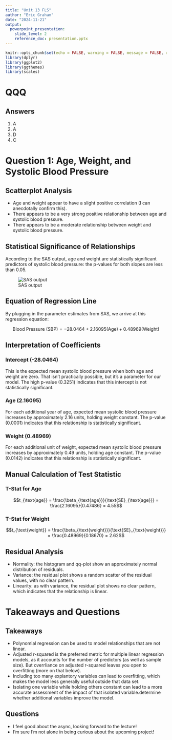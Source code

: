 ```yaml
---
title: "Unit 13 FLS"
author: "Eric Graham"
date: "2024-11-21"
output: 
  powerpoint_presentation:
    slide_level: 2
    reference_doc: presentation.pptx
---
```


```r
knitr::opts_chunk$set(echo = FALSE, warning = FALSE, message = FALSE, results = "hide")
library(dplyr)
library(ggplot2)
library(ggthemes)
library(scales)
```

# QQQ

## Answers

1. A
2. A
3. D
4. C

# Question 1: Age, Weight, and Systolic Blood Pressure

## Scatterplot Analysis

* Age and weight appear to have a slight positive correlation (I can anecdotally confirm this).
* There appears to be a very strong positive relationship between age and systolic blood pressure.
* There appears to be a moderate relationship between weight and systolic blood pressure.

## Statistical Significance of Relationships

According to the SAS output, age and weight are statistically significant predictors of systolic blood pressure: the p-values for both slopes are less than 0.05.

![SAS output](FLS_05.png)

## Equation of Regression Line

By plugging in the parameter estimates from SAS, we arrive at this regression equation:

$$\text{Blood Pressure (SBP)} = -28.0464 + 2.16095(\text{Age}) + 0.48969(\text{Weight})$$

## Interpretation of Coefficients

### Intercept (-28.0464)

This is the expected mean systolic blood pressure when both age and weight are zero. That isn't practically possible, but it's a parameter for our model. The high p-value (0.3251) indicates that this intercept is not statistically significant.

### Age (2.16095)

For each additional year of age, expected mean systolic blood pressure increases by approximately 2.16 units, holding weight constant. The p-value (0.0001) indicates that this relationship is statistically significant.

### Weight (0.48969)

For each additional unit of weight, expected mean systolic blood pressure increases by approximately 0.49 units, holding age constant. The p-value (0.0142) indicates that this relationship is statistically significant.

## Manual Calculation of Test Statistic

### T-Stat for Age

$$t_{\text{age}} = \frac{\beta_{\text{age}}}{\text{SE}_{\text{age}}} = \frac{2.16095}{0.47486} = 4.55$$

### T-Stat for Weight

$$t_{\text{weight}} = \frac{\beta_{\text{weight}}}{\text{SE}_{\text{weight}}} = \frac{0.48969}{0.18670} = 2.62$$

## Residual Analysis

* Normality: the histogram and qq-plot show an approximately normal distribution of residuals.
* Variance: the residual plot shows a random scatter of the residual values, with no clear pattern.
* Linearity: as with variance, the residual plot shows no clear pattern, which indicates that the relationship is linear.

# Takeaways and Questions

## Takeaways

* Polynomial regression can be used to model relationships that are not linear.
* Adjusted r-squared is the preferred metric for multiple linear regression models, as it accounts for the number of predictors (as well as sample size). But overrliance on adjusted r-squared leaves you open to overfitting (more on that below). 
* Including too many explantory variables can lead to overfitting, which makes the model less generally useful outside that data set.
* Isolating one variable while holding others constant can lead to a more accurate assessment of the impact of that isolated variable.determine whether additional variables improve the model.

## Questions

* I feel good about the async, looking forward to the lecture!
* I'm sure I'm not alone in being curious about the upcoming project!